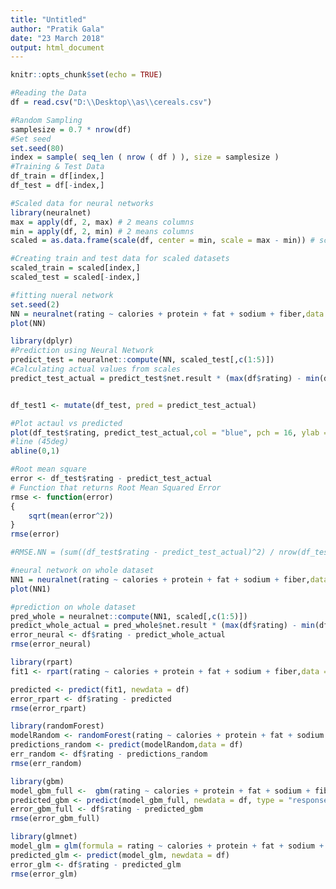 ---
title: "Untitled"
author: "Pratik Gala"
date: "23 March 2018"
output: html_document
---

```{r setup, include=FALSE}
knitr::opts_chunk$set(echo = TRUE)
```

```{r}
#Reading the Data
df = read.csv("D:\\Desktop\\as\\cereals.csv")

#Random Sampling
samplesize = 0.7 * nrow(df)
#Set seed
set.seed(80)
index = sample( seq_len ( nrow ( df ) ), size = samplesize )
#Training & Test Data
df_train = df[index,]
df_test = df[-index,]
```

```{r}
#Scaled data for neural networks
library(neuralnet)
max = apply(df, 2, max) # 2 means columns
min = apply(df, 2, min) # 2 means columns
scaled = as.data.frame(scale(df, center = min, scale = max - min)) # scale = (x - min / scale)

```

```{r}
#Creating train and test data for scaled datasets
scaled_train = scaled[index,]
scaled_test = scaled[-index,]

#fitting nueral network
set.seed(2)
NN = neuralnet(rating ~ calories + protein + fat + sodium + fiber,data = scaled_train, hidden = 3, linear.output = TRUE)
plot(NN)
```



```{r}
library(dplyr)
#Prediction using Neural Network
predict_test = neuralnet::compute(NN, scaled_test[,c(1:5)])
#Calculating actual values from scales
predict_test_actual = predict_test$net.result * (max(df$rating) - min(df$rating)) + min(df$rating)


df_test1 <- mutate(df_test, pred = predict_test_actual)

#Plot actaul vs predicted
plot(df_test$rating, predict_test_actual,col = "blue", pch = 16, ylab = "predicted rating NN", xlab = "real rating")
#line (45deg)
abline(0,1)
```

```{r}
#Root mean square
error <- df_test$rating - predict_test_actual
# Function that returns Root Mean Squared Error
rmse <- function(error)
{
    sqrt(mean(error^2))
}
rmse(error)
```



```{r}
#RMSE.NN = (sum((df_test$rating - predict_test_actual)^2) / nrow(df_test)) ^ 0.5
```

```{r}
#neural network on whole dataset
NN1 = neuralnet(rating ~ calories + protein + fat + sodium + fiber,data = scaled, hidden = 3, linear.output = TRUE)
plot(NN1)
```



```{r}
#prediction on whole dataset
pred_whole = neuralnet::compute(NN1, scaled[,c(1:5)])
predict_whole_actual = pred_whole$net.result * (max(df$rating) - min(df$rating)) + min(df$rating)
error_neural <- df$rating - predict_whole_actual
rmse(error_neural)
```


```{r}
library(rpart)
fit1 <- rpart(rating ~ calories + protein + fat + sodium + fiber,data = df)

predicted <- predict(fit1, newdata = df)
error_rpart <- df$rating - predicted
rmse(error_rpart)
```


```{r}
library(randomForest)
modelRandom <- randomForest(rating ~ calories + protein + fat + sodium + fiber,data = df, do.trace = TRUE, ntree =500)
predictions_random <- predict(modelRandom,data = df)
err_random <- df$rating - predictions_random
rmse(err_random)
```

```{r}
library(gbm)
model_gbm_full <-  gbm(rating ~ calories + protein + fat + sodium + fiber,data = df, n.trees = 500, shrinkage = 0.01, interaction.depth = 4)
predicted_gbm <- predict(model_gbm_full, newdata = df, type = "response",n.trees = 500)
error_gbm_full <- df$rating - predicted_gbm
rmse(error_gbm_full)

```


```{r}
library(glmnet)
model_glm = glm(formula = rating ~ calories + protein + fat + sodium + fiber,data = df)
predicted_glm <- predict(model_glm, newdata = df)
error_glm <- df$rating - predicted_glm
rmse(error_glm)

```

